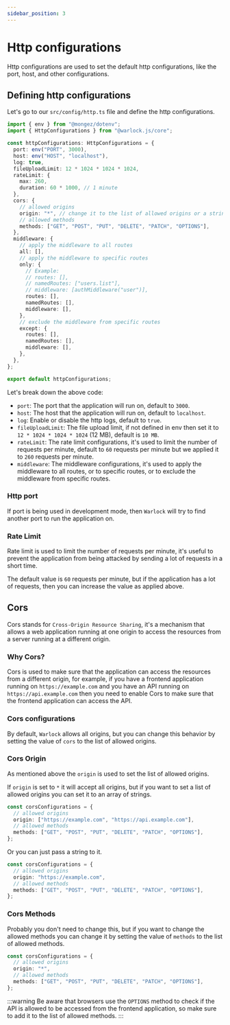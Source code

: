 ```yaml
---
sidebar_position: 3
---
```


# Http configurations

Http configurations are used to set the default http configurations, like the port, host, and other configurations.

## Defining http configurations

Let's go to our `src/config/http.ts` file and define the http configurations.

```ts title="src/config/http.ts"
import { env } from "@mongez/dotenv";
import { HttpConfigurations } from "@warlock.js/core";

const httpConfigurations: HttpConfigurations = {
  port: env("PORT", 3000),
  host: env("HOST", "localhost"),
  log: true,
  fileUploadLimit: 12 * 1024 * 1024 * 1024,
  rateLimit: {
    max: 260,
    duration: 60 * 1000, // 1 minute
  },
  cors: {
    // allowed origins
    origin: "*", // change it to the list of allowed origins or a string
    // allowed methods
    methods: ["GET", "POST", "PUT", "DELETE", "PATCH", "OPTIONS"],
  },
  middleware: {
    // apply the middleware to all routes
    all: [],
    // apply the middleware to specific routes
    only: {
      // Example:
      // routes: [],
      // namedRoutes: ["users.list"],
      // middleware: [authMiddleware("user")],
      routes: [],
      namedRoutes: [],
      middleware: [],
    },
    // exclude the middleware from specific routes
    except: {
      routes: [],
      namedRoutes: [],
      middleware: [],
    },
  },
};

export default httpConfigurations;
```

Let's break down the above code:

- `port`: The port that the application will run on, default to `3000`.
- `host`: The host that the application will run on, default to `localhost`.
- `log`: Enable or disable the http logs, default to `true`.
- `fileUploadLimit`: The file upload limit, if not defined in env then set it to `12 * 1024 * 1024 * 1024` (12 MB), default is `10 MB`.
- `rateLimit`: The rate limit configurations, it's used to limit the number of requests per minute, default to `60` requests per minute but we applied it to `260` requests per minute.
- `middleware`: The middleware configurations, it's used to apply the middleware to all routes, or to specific routes, or to exclude the middleware from specific routes.

### Http port

If port is being used in development mode, then `Warlock` will try to find another port to run the application on.

### Rate Limit

Rate limit is used to limit the number of requests per minute, it's useful to prevent the application from being attacked by sending a lot of requests in a short time.

The default value is `60` requests per minute, but if the application has a lot of requests, then you can increase the value as applied above.

## Cors

Cors stands for `Cross-Origin Resource Sharing`, it's a mechanism that allows a web application running at one origin to access the resources from a server running at a different origin.

### Why Cors?

Cors is used to make sure that the application can access the resources from a different origin, for example, if you have a frontend application running on `https://example.com` and you have an API running on `https://api.example.com` then you need to enable Cors to make sure that the frontend application can access the API.

### Cors configurations

By default, `Warlock` allows all origins, but you can change this behavior by setting the value of `cors` to the list of allowed origins.

### Cors Origin

As mentioned above the `origin` is used to set the list of allowed origins.

If `origin` is set to `*` it will accept all origins, but if you want to set a list of allowed origins you can set it to an array of strings.

```ts title="src/config/http.ts"
const corsConfigurations = {
  // allowed origins
  origin: ["https://example.com", "https://api.example.com"],
  // allowed methods
  methods: ["GET", "POST", "PUT", "DELETE", "PATCH", "OPTIONS"],
};
```

Or you can just pass a string to it.

```ts title="src/config/http.ts"
const corsConfigurations = {
  // allowed origins
  origin: "https://example.com",
  // allowed methods
  methods: ["GET", "POST", "PUT", "DELETE", "PATCH", "OPTIONS"],
};
```

### Cors Methods

Probably you don't need to change this, but if you want to change the allowed methods you can change it by setting the value of `methods` to the list of allowed methods.

```ts title="src/config/http.ts"
const corsConfigurations = {
  // allowed origins
  origin: "*",
  // allowed methods
  methods: ["GET", "POST", "PUT", "DELETE", "PATCH", "OPTIONS"],
};
```

:::warning
Be aware that browsers use the `OPTIONS` method to check if the API is allowed to be accessed from the frontend application, so make sure to add it to the list of allowed methods.
:::
